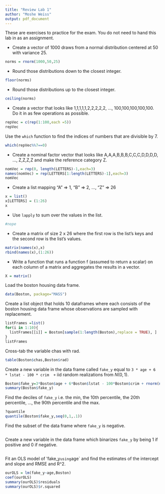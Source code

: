```yaml
---
title: "Review Lab 1"
author: "Moshe Weiss"
output: pdf_document
---
```


These are exercises to practice for the exam. You do not need to hand this lab in as an assignment.

* Create a vector of 1000 draws from a normal distribution centered at 50 with variance 25.

```r
norms = rnorm(1000,50,25)
```

* Round those distributions down to the closest integer.

```r
floor(norms)
```

* Round those distributions up to the closest integer.

```r
ceiling(norms)
```

* Create a vector that looks like 1,1,1,1,1,2,2,2,2,2, ..., 100,100,100,100,100. Do it in as few operations as possible.

```r
repVec = c(rep(1:100,each =5))
repVec
```

Use the `which` function to find the indices of numbers that are divisible by 7.

```r
which(repVec%%7==0)
```


* Create a nominal factor vector that looks like A,A,A,B,B,B,C,C,C,D,D,D,D, ..., Z,Z,Z,Z and make the reference category Z.

```r
nomVec = rep(0, length(LETTERS)-1,each=3)
names(nomVec) = rep(LETTERS[1:length(LETTERS)-1],each=3)
nomVec
```

* Create a list mapping "A" => 1, "B" => 2, ..., "Z" => 26

```r
x = list()
x[LETTERS] = (1:26)
x
```

* Use `lapply` to sum over the values in the list.

```r
#nope
```


* Create a matrix of size 2 x 26 where the first row is the list's keys and the second row is the list's values.

```r
matrix(names(x),x)
rbind(names(x),(1:26))
```

* Write a function that runs a function f (assumed to return a scalar) on each column of a matrix and aggregates the results in a vector.

```r
X = matrix()
```

Load the boston housing data frame.

```r
data(Boston, package="MASS")
```

Create a list object that holds 10 dataframes where each consists of the boston housing data frame whose observations are sampled with replacement.

```r
listFrames =list()
for(i in 1:10){
  listFrames[[i]] = Boston[sample(1:length(Boston),replace = TRUE), ]
}
listFrames
```


Cross-tab the variable chas with rad.


```r
table(Boston$chas,Boston$rad)
```

Create a new variable in the data frame called `fake_y` equal to `3 * age + 6 * lstat - 100 * crim  +` iid random realizations from $N(0,1)$.

```r
Boston$fake_y=3*Boston$age + 6*Boston$lstat - 100*Boston$crim + rnorm(nrow(Boston),0,1)
summary(Boston$fake_y)
```

Find the deciles of `fake_y` i.e. the min, the 10th percentile, the 20th percentile, ..., the 90th percentile and the max.

```r
?quantile
quantile(Boston$fake_y,seq(0,1,.1))

```


Find the subset of the data frame where `fake_y` is negative.

```r

```


Create a new variable in the data frame which binarizes `fake_y` by being 1 if positive and 0 if negative.

```r

```
Fit an OLS model of 'fake_y` using `age` and find the estimates of the intercept and slope and RMSE and R^2.

```r
ourOLS = lm(fake_y~age,Boston)
coef(ourOLS)
summary(ourOLS)$residuals
summary(ourOLS)$r.squared
```











































